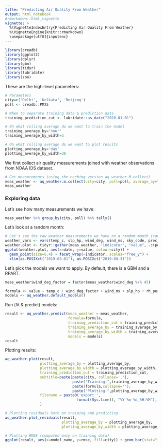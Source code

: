 ```yaml
---
title: "Predicting Air Quality From Weather"
output: html_notebook
#rmarkdown::html_vignette
vignette: >
  %\VignetteIndexEntry{Predicting Air Quality From Weather}
  %\VignetteEngine{knitr::rmarkdown}
  \usepackage[utf8]{inputenc}
---
```


```r
library(creadb)
library(ggplot2)
library(dplyr)
library(gbm)
library(tidyr)
library(lubridate)
library(zoo)
```

These are the high-level parameters:
```r
# Parameters
city=c('Delhi', 'Kolkata', 'Beijing')
poll <- creadb::PM25

# When to separate training data & prediction data
training_prediction_cut <- lubridate::as_date("2020-01-01")

# On what rolling average do we want to train the model
training_average_by='hour'
training_average_by_width=3

# On what rolling average do we want to plot results
plotting_average_by='day'
plotting_average_by_width=30
```

We first collect air quality measurements joined with weather observations from NOAA IDS dataset.
```r
# Get measurements (using the caching version aq_weather.M.collect)
meas_weather <- aq_weather.m.collect(city=city, poll=poll, average_by=training_average_by, weather_radius_km = 50)
meas_weather
```


### Exploring data
Let's see how many measurements we have:
```r
meas_weather %>% group_by(city, poll) %>% tally()
```

Let's look at a random month:
```r
# Let's see the raw weather measurements we have on a random month (can be slow)
weather_vars <- vars(temp_c, slp_hp, wind_deg, wind_ms, sky_code, prec_1h_mm, prcp)
weather.plot <- tidyr::gather(meas_weather, "indicator", "value", -c(poll, city, date, country, value, location, location_id, name, sky_code)) %>% tidyr::drop_na(value)
ggplot(weather.plot, aes(x=date, y=value, colour=city)) +
  geom_point(size=0.4) + facet_wrap(~indicator, scales="free_y") +
  xlim(as.POSIXct("2019-08-01"), as.POSIXct("2019-08-31"))
```


Let's pick the models we want to apply. By default, there is a GBM and a RPART.
```r
meas_weather$wind_deg_factor = factor(meas_weather$wind_deg %/% 45)

formula <- value ~ temp_c + wind_deg_factor + wind_ms + slp_hp + rh_percent + sky_code
models <- aq_weather.default_models()
```


Run (fit & predict) models:
```r
result <- aq_weather.predict(meas_weather = meas_weather,
                             formula=formula,
                             training_prediction_cut = training_prediction_cut,
                             training_average_by = training_average_by,
                             training_average_by_width = training_average_by_width,
                             models = models)
result
```

Plotting results:
```r
aq_weather.plot(result,
                plotting_average_by = plotting_average_by,
                plotting_average_by_width = plotting_average_by_width,
                training_prediction_cut = training_prediction_cut,
                subtitle=paste(paste(city, collapse=','),
                               paste("Training:",training_average_by_width, training_average_by),
                               paste(formula,collapse=''),
                               paste("Plotting:",plotting_average_by_width, plotting_average_by),sep="\n"),
                filename = paste0('export_',
                                 format(Sys.time(), "%Y-%m-%d_%H:%M"),'.pdf')
                )
```

```r
# Plotting residuals both on training and predicting
aq_weather.plot_residuals(result,
                          plotting_average_by = plotting_average_by,
                          plotting_average_by_width = plotting_average_by_width)
```

```r
# Plotting RMSE (computed only on training data)
ggplot(result, aes(x=model_name, y=rmse, fill=city)) + geom_bar(stat="identity",position=position_dodge())
```

```r


```

